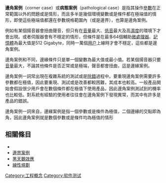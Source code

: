 {{unreferenced|time=2016-04-07T15:33:25+00:00}}
'''邊角案例'''（corner case）或'''病態案例'''（pathological case）是指其操作[[參數|參數]]在正常範圍以外的問題或是情形，而且多半是幾個環境變數或是條件都在極端值的情形，即使這些極端值都還在參數規格範圍內（或是邊界），也算是邊角案例。

例如有某個揚音器會扭曲聲音，但只有在[[音量|音量]]最大、[[低音|低音]]最大及高[[濕度|濕度]]的環境下才會出現。或者伺服器會有不穩定的情形，但條件是在最多64個輔助[[微處理器|微處理器]]、[[記憶體|記憶體]]為最大值是512 Gigabyte，同時一萬個[[用户|用户]]上線時才會不穩定，這些都是邊角案例。

邊角案例和{{le|邊緣案例|edge case}}不同，邊緣條件只是單一個變數為最大值或最小值。若某個揚音器只要[[音量|音量]]最大，不論其他條件是否正常或是極端，聲音都會扭曲，這是邊緣案例。

邊角案例一詞常出現在複雜系統的測試或是[[除錯|除錯]]過程中。要重現邊角案例需要許多參數都在極值，因此要重現、測試或是改善都較困難，其成本也較高。一般產品開始會假設很少用戶會在數個條件都在極值下使用產品，因此邊角案例測試到的機率也比較低。對系統有經驗的使用者往往會在邊角案例下發現異常，而其中有許多是產品的錯誤。

邊角案例一詞來自{{le|邊緣案例|edge case}}，邊緣案例是指一個參數或是條件為極值，二個邊緣的交點即為角，因此邊角案例就是數個參數或是條件均為極值的情形

==相關條目==
* {{le|邊緣案例|edge case}}
* [[邊界案例|邊界案例]]
* [[黑天鵝效應|黑天鵝效應]]
* [[線性規劃|線性規劃]]


{{DEFAULTSORT:Corner Case}}
[[Category:工程概念|Category:工程概念]]
[[Category:软件测试|Category:软件测试]]